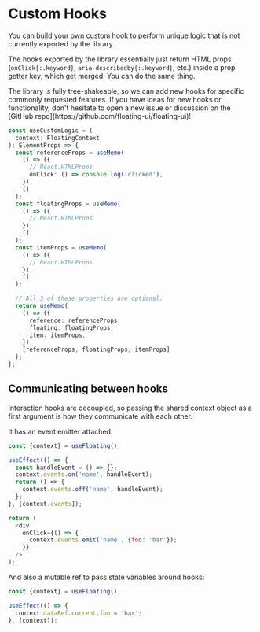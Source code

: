 # Custom Hooks

You can build your own custom hook to perform unique logic that
is not currently exported by the library.

The hooks exported by the library essentially just return HTML
props (`onClick{:.keyword}`, `aria-describedby{:.keyword}`, etc.)
inside a prop getter key, which get merged. You can do the same
thing.

<Notice>
  The library is fully tree-shakeable, so we can add new hooks
  for specific commonly requested features. If you have ideas for
  new hooks or functionality, don't hesitate to open a new issue
  or discussion on the [GitHub
  repo](https://github.com/floating-ui/floating-ui)!
</Notice>

```ts
const useCustomLogic = (
  context: FloatingContext
): ElementProps => {
  const referenceProps = useMemo(
    () => ({
      // React.HTMLProps
      onClick: () => console.log('clicked'),
    }),
    []
  );
  const floatingProps = useMemo(
    () => ({
      // React.HTMLProps
    }),
    []
  );
  const itemProps = useMemo(
    () => ({
      // React.HTMLProps
    }),
    []
  );

  // All 3 of these properties are optional.
  return useMemo(
    () => ({
      reference: referenceProps,
      floating: floatingProps,
      item: itemProps,
    }),
    [referenceProps, floatingProps, itemProps]
  );
};
```

## Communicating between hooks

Interaction hooks are decoupled, so passing the shared context
object as a first argument is how they communicate with each
other.

It has an event emitter attached:

```js
const {context} = useFloating();

useEffect(() => {
  const handleEvent = () => {};
  context.events.on('name', handleEvent);
  return () => {
    context.events.off('name', handleEvent);
  };
}, [context.events]);

return (
  <div
    onClick={() => {
      context.events.emit('name', {foo: 'bar'});
    }}
  />
);
```

And also a mutable ref to pass state variables around hooks:

```js
const {context} = useFloating();

useEffect(() => {
  context.dataRef.current.foo = 'bar';
}, [context]);
```
